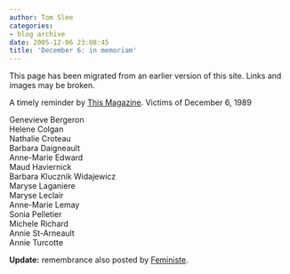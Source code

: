 ```yaml
---
author: Tom Slee
categories:
- blog archive
date: 2005-12-06 23:08:45
title: 'December 6: in memoriam'
---
```


::: {.callout-note}

This page has been migrated from an earlier version of this site. 
Links and images may be broken.

:::



				

A timely reminder by [This Magazine](http://blog.thismagazine.ca/archives/2005/12/16_years_ago_to.html). Victims of December 6, 1989





Genevieve Bergeron  
Helene Colgan  
Nathalie Croteau  
Barbara Daigneault  
Anne-Marie Edward  
Maud Haviernick  
Barbara Klucznik Widajewicz  
Maryse Laganiere  
Maryse Leclair  
Anne-Marie Lemay  
Sonia Pelletier  
Michele Richard  
Annie St-Arneault  
Annie Turcotte




**Update:** remembrance also posted by [Feministe](http://www.feministe.us/blog/archives/2005/12/07/in-remembrance-the-montreal-massacre/). 


		

